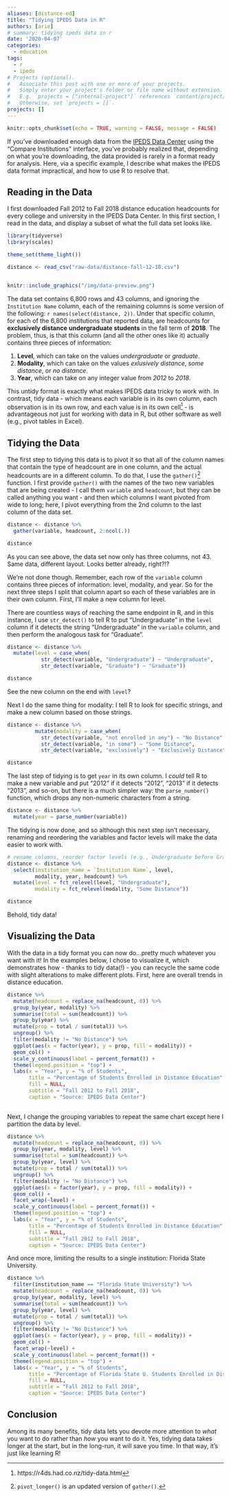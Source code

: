 ```yaml
---
aliases: [distance-ed]
title: "Tidying IPEDS Data in R"
authors: [arie]
# summary: tidying ipeds data in r
date: '2020-04-07'
categories:
  - education
tags:
  - r
  - ipeds
# Projects (optional).
#   Associate this post with one or more of your projects.
#   Simply enter your project's folder or file name without extension.
#   E.g. `projects = ["internal-project"]` references `content/project/deep-learning/index.md`.
#   Otherwise, set `projects = []`.
projects: []
---
```


```r

knitr::opts_chunk$set(echo = TRUE, warning = FALSE, message = FALSE)

```

If you've downloaded enough data from the [IPEDS Data Center](https://nces.ed.gov/ipeds/use-the-data) using the "Compare Institutions" interface, you've probably realized that, depending on what you're downloading, the data provided is rarely in a format ready for analysis. Here, via a specific example, I describe what makes the IPEDS data format impractical, and how to use R to resolve that.

## Reading in the Data

I first downloaded Fall 2012 to Fall 2018 distance education headcounts for every college and university in the IPEDS Data Center. In this first section, I read in the data, and display a subset of what the full data set looks like.

```r

library(tidyverse)
library(scales)

theme_set(theme_light())

distance <- read_csv("raw-data/distance-fall-12-18.csv")



```

```r
knitr::include_graphics("/img/data-preview.png")
```


The data set contains 6,800 rows and 43 columns, and ignoring the `Institution Name` column, each of the remaining columns is some version of the following: ``r names(select(distance, 2))``. Under that specific column, for each of the 6,800 institutions that reported data, are headcounts for **exclusively distance** **undergraduate students** in the fall term of **2018**. The problem, thus, is that this column (and all the other ones like it) actually contains three pieces of information:
  
  1. **Level**, which can take on the values *undergraduate* or *graduate*.
  2. **Modality**, which can take on the values *exlusively distance*, *some distance*, or *no distance*.
  3. **Year**, which can take on any integer value from *2012* to *2018*. 

This untidy format is exactly what makes IPEDS data tricky to work with. In contrast, tidy  data - which means each variable is in its own column, each observation is in its own row, and each value is in its own cell^[https://r4ds.had.co.nz/tidy-data.html] - is advantageous not just for working with data in R, but other software as well (e.g., pivot tables in Excel).

## Tidying the Data

The first step to tidying this data is to pivot it so that all of the column names that contain the type of headcount are in one column, and the actual headcounts are in a different column. To do that, I use the `gather()`^[`pivot_longer()` is an updated version of `gather()`.] function. I first provide `gather()` with the names of the two new variables that are being created - I call them `variable` and `headcount`, but they can be called anything you want - and then which columns I want pivoted from wide to long; here, I pivot everything from the 2nd column to the last column of the data set.

```r

distance <- distance %>% 
  gather(variable, headcount, 2:ncol(.))

distance

```

As you can see above, the data set now only has three columns, not 43. Same data, different layout. Looks better already, right?!?

We're not done though. Remember, each row of the `variable` column contains three pieces of information: level, modality, and year. So for the next three steps I split that column apart so each of these variables are in their own column. First, I'll make a new column for level.

There are countless ways of reaching the same endpoint in R, and in this instance, I use `str_detect()` to tell R to put "Undergraduate" in the `level` column if it detects the string "Undergraduate" in the `variable` column, and then perform the analogous task for "Graduate".

```r

distance <- distance %>% 
  mutate(level = case_when(
           str_detect(variable, "Undergraduate") ~ "Undergraduate",
           str_detect(variable, "Graduate") ~ "Graduate"))

distance
```

See the new column on the end with `level`? 

Next I do the same thing for modality: I tell R to look for specific strings, and make a new column based on those strings.

```r

distance <- distance %>% 
         mutate(modality = case_when(
           str_detect(variable, "not enrolled in any") ~ "No Distance",
           str_detect(variable, "in some") ~ "Some Distance",
           str_detect(variable, "exclusively") ~ "Exclusively Distance"))

distance

```

The last step of tidying is to get `year` in its own column. I *could* tell R to make a new variable and put "2012" if it detects "2012", "2013" if it detects "2013", and so-on, but there is a much simpler way: the `parse_number()` function, which drops any non-numeric characters from a string.

```r
distance <- distance %>% 
  mutate(year = parse_number(variable))
```

The tidying is now done, and so although this next step isn't necessary, renaming and reordering the variables and factor levels will make the data easier to work with.

```r

# rename columns, reorder factor levels (e.g., Undergraduate before Graduate)
distance <- distance %>%
  select(institution_name = `Institution Name`, level,
         modality, year, headcount) %>% 
  mutate(level = fct_relevel(level, "Undergraduate"),
         modality = fct_relevel(modality, "Some Distance")) 

distance
```

Behold, tidy data!

## Visualizing the Data

With the data in a tidy format you can now do...pretty much whatever you want with it! In the examples below, I chose to visualize it, which demonstrates how - thanks to tidy data(!) - you can recycle the same code with slight alterations to make different plots.
First, here are overall trends in distance education.

```r

distance %>% 
  mutate(headcount = replace_na(headcount, 0)) %>% 
  group_by(year, modality) %>% 
  summarise(total = sum(headcount)) %>% 
  group_by(year) %>% 
  mutate(prop = total / sum(total)) %>% 
  ungroup() %>% 
  filter(modality != "No Distance") %>% 
  ggplot(aes(x = factor(year), y = prop, fill = modality)) +
  geom_col() +
  scale_y_continuous(label = percent_format()) +
  theme(legend.position = "top") +
  labs(x = "Year", y = "% of Students",
       title = "Percentage of Students Enrolled in Distance Education",
       fill = NULL,
       subtitle = "Fall 2012 to Fall 2018",
       caption = "Source: IPEDS Data Center")
 

```

Next, I change the grouping variables to repeat the same chart except here I partition the data by level.

```r

distance %>% 
  mutate(headcount = replace_na(headcount, 0)) %>% 
  group_by(year, modality, level) %>% 
  summarise(total = sum(headcount)) %>% 
  group_by(year, level) %>% 
  mutate(prop = total / sum(total)) %>% 
  ungroup() %>% 
  filter(modality != "No Distance") %>% 
  ggplot(aes(x = factor(year), y = prop, fill = modality)) +
  geom_col() +
  facet_wrap(~level) +
  scale_y_continuous(label = percent_format()) +
  theme(legend.position = "top") +
  labs(x = "Year", y = "% of Students",
       title = "Percentage of Students Enrolled in Distance Education",
       fill = NULL,
       subtitle = "Fall 2012 to Fall 2018",
       caption = "Source: IPEDS Data Center")

```

And once more, limiting the results to a single institution: Florida State University.

```r

distance %>% 
  filter(institution_name == "Florida State University") %>% 
  mutate(headcount = replace_na(headcount, 0)) %>% 
  group_by(year, modality, level) %>% 
  summarise(total = sum(headcount)) %>% 
  group_by(year, level) %>% 
  mutate(prop = total / sum(total)) %>% 
  ungroup() %>% 
  filter(modality != "No Distance") %>% 
  ggplot(aes(x = factor(year), y = prop, fill = modality)) +
  geom_col() +
  facet_wrap(~level) +
  scale_y_continuous(label = percent_format()) +
  theme(legend.position = "top") +
  labs(x = "Year", y = "% of Students",
       title = "Percentage of Florida State U. Students Enrolled in Distance Education",
       fill = NULL,
       subtitle = "Fall 2012 to Fall 2018",
       caption = "Source: IPEDS Data Center")
```

## Conclusion

Among its many benefits, tidy data lets you devote more attention to *what* you want to do rather than *how* you want to do it. Yes, tidying data takes longer at the start, but in the long-run, it will save you time. In that way, it's just like learning R!
